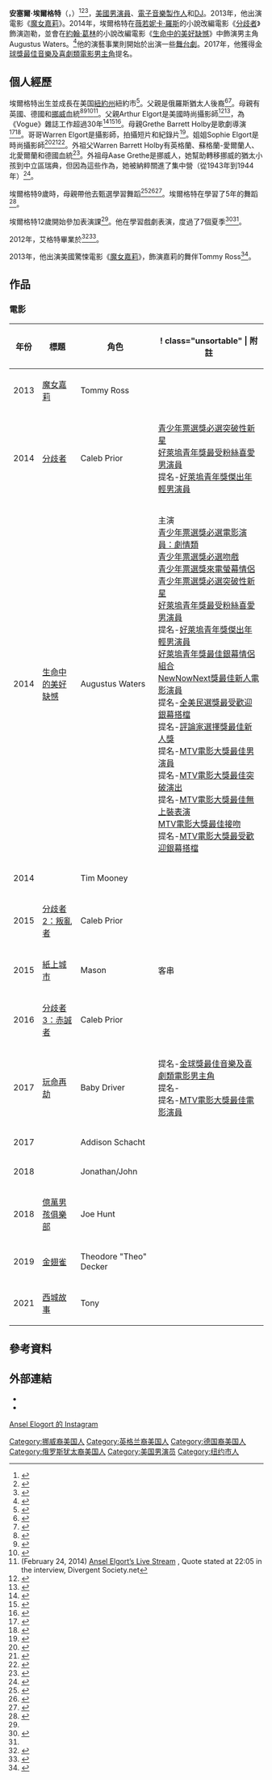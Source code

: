 {{noteTA
|G1=Show
|G2=Movie
|1=zh:安塞爾;zh-hk:安索;zh-cn:安塞尔;zh-tw:安索;
|2=zh:埃爾格特;zh-hk:果特;zh-cn:埃尔格特;zh-tw:艾格特;
}}
{{艺人
| 姓名  =  安塞爾·埃爾格特
| 類型     = 男演員
| 圖片     = Ansel Elgort (35875410045) (colour edited).jpg
| 圖片尺寸 = 
| 原名     = 
| 英文名 = Ansel Elgort
| 圖片簡介 = 安塞爾·埃爾格特 (2017年)
| 出生日期 = {{Birth date and age|mf=yes|1994|3|14}}
| 出生地點 = {{USA}}[[紐約州|紐約州]][[紐約市|紐約市]]
| 職業     = [[演員|演員]]
| 教育程度   = 
| 活躍年代 = 2013年－至今
| 網站     = 
| awards  = 
| IMDb    = 
}}
'''安塞爾·埃爾格特'''（{{lang-en|'''Ansel Elgort'''}}，{{bd|1994年|3月14日|catidx=Stone}}）<ref name=twitref1>{{cite web|last=Elgort|first=Ansel|title=Ansel Elgort: "I'm 19 today... that's my attempt at a birthday hat and blowing a noise maker..."|publisher=Twitter|date=March 14, 2013|url=https://mobile.twitter.com/AnselElgort/status/312203341721653248?p=v|accessdate=May 10, 2013|archive-date=2015-07-03|archive-url=https://web.archive.org/web/20150703215400/https://mobile.twitter.com/AnselElgort/status/312203341721653248?p=v|dead-url=no}}</ref><ref name=chic1>{{cite news|last=Markey|first=Judy|coauthors=|title=This Picture Is Worth A Thousand Puzzles|pages=|publisher=Chicago Sun-Times|date=December 15, 1994|url=http://nl.newsbank.com/nl-search/we/Archives?p_product=CSTB&p_theme=cstb&p_action=search&p_maxdocs=200&p_topdoc=1&p_text_direct-0=0EB421F8A8885CD5&p_field_direct-0=document_id&p_perpage=10&p_sort=YMD_date:D&s_trackval=GooglePM|accessdate=May 10, 2013|archive-url=https://web.archive.org/web/20131019210802/http://nl.newsbank.com/nl-search/we/Archives?p_product=CSTB&p_theme=cstb&p_action=search&p_maxdocs=200&p_topdoc=1&p_text_direct-0=0EB421F8A8885CD5&p_field_direct-0=document_id&p_perpage=10&p_sort=YMD_date:D&s_trackval=GooglePM|archive-date=2013-10-19|dead-url=yes}}</ref><ref name=nyt1>{{cite news|last=Ward|first=Timothy Jack|coauthors=|title=Family Albums: A Pro's Take (With Tips)|publisher=The New York Times|date=August 14, 1997|url=http://www.nytimes.com/1997/08/14/garden/family-albums-a-pro-s-take-with-tips.html|accessdate=May 10, 2013|archive-date=2020-10-17|archive-url=https://web.archive.org/web/20201017020117/https://www.nytimes.com/1997/08/14/garden/family-albums-a-pro-s-take-with-tips.html|dead-url=no}}</ref>，[[美國|美國]][[男演員|男演員]]、[[電子音樂|電子音樂]][[製作人|製作人]]和[[DJ|DJ]]。2013年，他出演電影《[[魔女嘉莉_(2013年電影)|魔女嘉莉]]》。2014年，埃爾格特在[[薇若妮卡·羅斯|薇若妮卡·羅斯]]的小說改編電影《[[分歧者_(2014年電影)|分歧者]]》飾演迦勒，並會在[[約翰·葛林|約翰·葛林]]的小說改編電影《[[生命中的美好缺憾_(電影)|生命中的美好缺憾]]》中飾演男主角Augustus Waters。<ref name=ew1>{{cite news|last=Vilkomerson|first=Sara|title=Ansel Elgort offered lead in 'The Fault in Our Stars' opposite Shailene Woodley|publisher=Entertainment Weekly|date=May 10, 2013|url=http://insidemovies.ew.com/2013/05/10/ansel-elgort-gus-fault-in-our-stars|accessdate=May 10, 2013|archive-date=2013-06-03|archive-url=https://web.archive.org/web/20130603122028/http://insidemovies.ew.com/2013/05/10/ansel-elgort-gus-fault-in-our-stars/|dead-url=no}}</ref>他的演藝事業則開始於出演一些[[舞台劇|舞台劇]]。2017年，他獲得[[金球獎最佳音樂及喜劇類電影男主角|金球獎最佳音樂及喜劇類電影男主角]]提名。

==個人經歷==
埃爾格特出生並成長在美国[[紐約州|紐約州]]紐約市<ref name=interviewmag1>{{cite news|last=Rachel|first=T. Cole|title=Film: Ansel Elgort|publisher=Interview Magazine|date=2013|url=http://www.interviewmagazine.com/film/ansel-elgort/|accessdate=May 10, 2013|archive-date=2021-01-16|archive-url=https://web.archive.org/web/20210116055747/https://www.interviewmagazine.com/film/ansel-elgort|dead-url=no}}</ref>。父親是俄羅斯猶太人後裔<ref>{{cite news | title = The Remarkable Jewish Background of ‘Baby Driver’ Star Ansel Elgort | url = http://www.tabletmag.com/scroll/239789/the-remarkable-jewish-background-of-baby-driver-star-ansel-elgort | work = Tablet Magazine | accessdate = July 3, 2017 | archive-date = 2019-12-29 | archive-url = https://web.archive.org/web/20191229171156/https://www.tabletmag.com/scroll/239789/the-remarkable-jewish-background-of-baby-driver-star-ansel-elgort | dead-url = no }}</ref><ref>{{cite news | title = Ansel Elgort's Star Rises With 'Divergent' Movie | url = https://www.npr.org/templates/transcript/transcript.php?storyId=291961138 | work = ''[[全國公共廣播電台|NPR]]'' | accessdate = March 20, 2014 | archive-date = 2019-10-12 | archive-url = https://web.archive.org/web/20191012225526/https://www.npr.org/templates/transcript/transcript.php?storyId=291961138 | dead-url = no }}</ref>。母親有英國、德國和[[挪威|挪威]]血統<ref>{{cite web |title=Ansel Elgort: there’s no fault with this star |url=https://www.irishtimes.com/culture/film/ansel-elgort-there-s-no-fault-with-this-star-1.2017744 |first=Donald |last=Clarke |date=November 28, 2014 |publisher=''The Irish Times'' |access-date=2018-04-02 |archive-date=2019-10-12 |archive-url=https://web.archive.org/web/20191012225451/https://www.irishtimes.com/culture/film/ansel-elgort-there-s-no-fault-with-this-star-1.2017744 |dead-url=no }}</ref><ref>{{cite web|first=Claire|last=Stern|url=http://www.instyle.com/news/ansel-elgorts-adorable-holiday-plans|title=Ansel Elgort's Adorable Holiday Plans Will Make You Want to Join His Family|work=InStyle magazine|date=November 18, 2015|accessdate=May 6, 2018|archive-date=2019-11-29|archive-url=https://web.archive.org/web/20191129074806/https://www.instyle.com/news/ansel-elgorts-adorable-holiday-plans|dead-url=no}}</ref><ref>{{cite web|first=Alexandra|last=Macon|url=https://www.vogue.com/article/sophie-ansel-arthur-elgort-eric-von-stroh-wedding-southampton|title=Sophie Elgort and Eric Von Stroh's Wedding in Southampton|work=Vogue magazine|date=October 29, 2014|accessdate=May 6, 2018|archive-date=2019-10-12|archive-url=https://web.archive.org/web/20191012225435/https://www.vogue.com/article/sophie-ansel-arthur-elgort-eric-von-stroh-wedding-southampton|dead-url=no}}</ref><ref name=divref1>(February 24, 2014) [http://www.divergentlife.com/2014/02/new-ansel-elgort-live-stream-q-200k.html Ansel Elgort’s Live Stream] {{Wayback|url=http://www.divergentlife.com/2014/02/new-ansel-elgort-live-stream-q-200k.html |date=20201202031103 }}, Quote stated at 22:05 in the interview, Divergent Society.net</ref>。父親Arthur Elgort是美國時尚攝影師<ref>{{cite news | title = AT HOME WITH THE ELGORT FAMILY | url = http://www.papermag.com/at-home-with-the-elgort-family-1427378597.html | work = Paper Magazine | accessdate = September 4, 2014 | archive-date = 2020-10-29 | archive-url = https://web.archive.org/web/20201029145602/https://www.papermag.com/at-home-with-the-elgort-family-1427378597.html | dead-url = no }}</ref><ref>{{cite news | title = Look Back at Arthur Elgort’s Most Stunning Fashion Photos | url = https://www.thecut.com/2015/01/revisit-arthur-elgorts-iconic-fashion-photos.html | work = New York Magazine's The Cut | accessdate = January 15, 2015 | archive-date = 2020-12-01 | archive-url = https://web.archive.org/web/20201201090922/https://www.thecut.com/2015/01/revisit-arthur-elgorts-iconic-fashion-photos.html | dead-url = no }}</ref>，為《Vogue》雜誌工作超過30年<ref>{{cite news | title = Arthur Elgort - Photographer | url = http://www.arthurelgort.com/contact/ | work = Arthur Elgort Official Website | accessdate = 2018-01-02 | archive-date = 2020-06-24 | archive-url = https://web.archive.org/web/20200624150055/http://www.arthurelgort.com/contact | dead-url = no }}</ref><ref>{{cite news | title = Photographer Arthur Elgort To Be Given the CFDA Board of Directors Award Tonight | url = https://www.vogue.com/article/photographer-arthur-elgort-to-be-given-the-cfda-board-of-directors-award | work = Vogue magazine | accessdate = JUNE 6, 2011 | archive-date = 2020-10-13 | archive-url = https://web.archive.org/web/20201013200114/https://www.vogue.com/article/photographer-arthur-elgort-to-be-given-the-cfda-board-of-directors-award | dead-url = no }}</ref><ref>{{cite news | title = Lady Gaga to Receive CFDA's Fashion Icon Award | url = https://www.hollywoodreporter.com/news/lady-gaga-receive-cfdas-fashion-168834 | work = The Hollywood Reporter | accessdate = March 17, 2011 | archive-date = 2019-08-13 | archive-url = https://web.archive.org/web/20190813093906/https://www.hollywoodreporter.com/news/lady-gaga-receive-cfdas-fashion-168834 | dead-url = no }}</ref>。母親Grethe Barrett Holby是歌劇導演<ref>{{cite news | title = ANSEL ELGORT - In conversation with the Baby Driver | url = https://www.wonderlandmagazine.com/2017/06/29/ansel-elgort/ | work = Wonderland Magazine | accessdate = JUNE 29, 2017 | archive-date = 2021-02-15 | archive-url = https://web.archive.org/web/20210215032414/https://www.wonderlandmagazine.com/2017/06/29/ansel-elgort/ | dead-url = no }}</ref><ref>{{cite news | title = The Elgort Family - They're Just Like Us! | url = https://www.wmagazine.com/story/elgort-family-pratt-panel | work = W magazine | accessdate = November 18, 2015 | archive-date = 2019-12-21 | archive-url = https://web.archive.org/web/20191221023148/https://www.wmagazine.com/story/elgort-family-pratt-panel | dead-url = no }}</ref>。哥哥Warren Elgort是攝影師，拍攝短片和紀錄片<ref>{{cite news | title = Warren Elgort | url = http://www.imdb.com/name/nm5335331/ | work = IMDb | accessdate = 2018-01-02 | archive-date = 2017-02-16 | archive-url = https://web.archive.org/web/20170216055432/http://www.imdb.com/name/nm5335331/ | dead-url = no }}</ref>。姐姐Sophie Elgort是時尚攝影師<ref>{{cite news | title = Ansel Elgort's Big Sis Is Launching a Lifestyle Website | url = https://www.hollywoodreporter.com/news/ansel-elgorts-sister-sophie-launching-798829 | work = The Hollywood Reporter | accessdate = May 29, 2015 | archive-date = 2019-08-15 | archive-url = https://web.archive.org/web/20190815035454/https://www.hollywoodreporter.com/news/ansel-elgorts-sister-sophie-launching-798829 | dead-url = no }}</ref><ref>{{cite web|first=Dana|last=Schwartz|url=http://ew.com/news/2018/02/06/ansel-elgort-calendar-high-school/|title=Ansel Elgort posed for a calendar to raise money when he was in high school|work=Entertainment Weekly|date=February 6, 2018|accessdate=May 9, 2018|archive-date=2021-02-11|archive-url=https://web.archive.org/web/20210211194708/https://ew.com/news/2018/02/06/ansel-elgort-calendar-high-school/|dead-url=no}}</ref><ref name=vmagref1>{{cite news|last=Lamphier|first=Jason|title=Teenage Daydream|pages=|publisher=VMagazine|date=2013|url=http://www.vmagazine.com/site/content/814/teenage-daydream|accessdate=May 10, 2013|deadurl=yes|archiveurl=https://web.archive.org/web/20130825090245/http://www.vmagazine.com/site/content/814/teenage-daydream|archivedate=2013年8月25日}}</ref>。外祖父Warren Barrett Holby有英格蘭、蘇格蘭-愛爾蘭人、北愛爾蘭和德國血統<ref>{{cite news | title = Ansel Elgort - Biography | url = http://www.imdb.com/name/nm5052065/bio | work = IMDb | accessdate = 2017-11-11 | archive-date = 2019-09-03 | archive-url = https://web.archive.org/web/20190903213657/https://www.imdb.com/name/nm5052065/bio | dead-url = no }}</ref>。外祖母Aase Grethe是挪威人，她幫助轉移挪威的猶太小孩到中立區瑞典，但因為這些作為，她被納粹關進了集中營（從1943年到1944年）<ref>{{cite news | title = Paid Notice: Deaths - HOLBY, AASE, GRETHE | url = https://query.nytimes.com/gst/fullpage.html?res=9E03E7D8133AF932A35751C0A9649D8B63 | work = The New York Times | accessdate = February 1, 2012 | archive-date = 2013-09-23 | archive-url = https://web.archive.org/web/20130923072333/http://query.nytimes.com/gst/fullpage.html?res=9E03E7D8133AF932A35751C0A9649D8B63 | dead-url = no }}</ref>。

埃爾格特9歲時，母親帶他去甄選{{link-en|美國芭蕾舞學校|School of American Ballet|美國芭蕾舞學校}}學習舞蹈<ref>{{cite web |title=Ansel Elgort kicks acting career into high gear with ‘Baby Driver’ |url=http://torontosun.com/2017/06/23/ansel-elgort-kicks-acting-career-into-high-gear-with-baby-driver/wcm/01837a97-1cde-481f-9d23-7b3e7a10e00b |first=Liz |last=Braun |date=June 23, 2017 |publisher=''Toronto Sun'' |access-date=2018-04-09 |archive-date=2019-10-12 |archive-url=https://web.archive.org/web/20191012225437/https://torontosun.com/2017/06/23/ansel-elgort-kicks-acting-career-into-high-gear-with-baby-driver/wcm/01837a97-1cde-481f-9d23-7b3e7a10e00b |dead-url=no }}</ref><ref name=":1">{{cite web |title=How Ansel Elgort went from brother to lover with Shailene Woodley in The Fault in Our Stars |url=https://www.smh.com.au/entertainment/movies/how-ansel-elgort-went-from-brother-to-lover-with-shailene-woodley-in-the-fault-in-our-stars-20140602-zrssf.html |first=Jenny |last=Cooney Carrillo |date=May 30, 2014 |publisher=''The Sydney Morning Herald'' |access-date=2018-04-09 |archive-date=2019-10-12 |archive-url=https://web.archive.org/web/20191012225436/https://www.smh.com.au/entertainment/movies/how-ansel-elgort-went-from-brother-to-lover-with-shailene-woodley-in-the-fault-in-our-stars-20140602-zrssf.html |dead-url=no }}</ref><ref name=vg1>{{cite web|last=Schillinger|first=Liesl|work=Vogue magazine|title=Breaking Out: Ansel Elgort Goes from High School to Off Broadway in Regrets|url=https://www.vogue.com/article/breaking-out-ansel-elgort-stars-in-regrets-off-broadway|accessdate=September 1, 2013|archive-date=2013-05-20|archive-url=https://web.archive.org/web/20130520213353/http://www.vogue.com/culture/article/breaking-out-ansel-elgort-stars-in-regrets-off-broadway/|dead-url=no}}</ref>。埃爾格特在{{link-en|美國芭蕾舞學校|School of American Ballet|美國芭蕾舞學校}}學習了5年的舞蹈<ref>{{Cite web|url=https://www.vanityfair.com/style/2018/05/new-york-city-ballet-gala-ansel-elgort|title=Former Ballet Student Ansel Elgort Hasn’t Given Up on Dance|accessdate=January 14, 2019|date=May 4, 2018|last=Vail|first=H. W.|work=VANITY FAIR|archive-date=2021-05-08|archive-url=https://web.archive.org/web/20210508200947/https://www.vanityfair.com/style/2018/05/new-york-city-ballet-gala-ansel-elgort}}</ref>。

埃爾格特12歲開始參加表演課<ref name=":1" />。他在{{link-en|舞台之路莊園夏令營|Stagedoor Manor|舞台之路莊園夏令營}}學習戲劇表演，度過了7個夏季<ref>{{Cite web|title=New York actor Ansel Elgort juggles high school and starring role Off-Broadway in 'Regrets'|url=https://www.nydailynews.com/entertainment/new-york-actor-ansel-elgort-juggles-high-school-starring-role-off-broadway-regrets-article-1.1061312|work=New York Daily News|accessdate=March 21, 2019|first=Joe|last=Dziemianowicz|date=April 15, 2012|archive-date=2019-08-12|archive-url=https://web.archive.org/web/20190812192020/https://www.nydailynews.com/entertainment/new-york-actor-ansel-elgort-juggles-high-school-starring-role-off-broadway-regrets-article-1.1061312|dead-url=no}}</ref><ref name=":0" />。

2012年，艾格特畢業於{{link-en|拉瓜迪亞藝術高中|Fiorello H. LaGuardia High School|拉瓜迪亞藝術高中}}<ref>{{cite news | title = Ansel Elgort Breaks Out With 'Baby Driver' and a Frank Ocean-Approved Singing Career: 'I'm Hopefully Going to Pull It All Off' | url = https://www.billboard.com/articles/news/magazine-feature/7832934/ansel-elgort-baby-driver-2017-cover-story | work = Billboard | accessdate = June 15, 2017 | archive-date = 2017-06-16 | archive-url = https://web.archive.org/web/20170616035559/http://www.billboard.com/articles/news/magazine-feature/7832934/ansel-elgort-baby-driver-2017-cover-story | dead-url = no }}</ref><ref name=":0">{{cite news| title = The Audition Choice That Booked Ansel Elgort ‘Baby Driver’| url = https://www.backstage.com/interview/audition-choice-booked-ansel-elgort-baby-driver/| work = Backstage magazine| accessdate = June 21, 2017| archive-date = 2018-04-02| archive-url = https://web.archive.org/web/20180402225401/https://www.backstage.com/interview/audition-choice-booked-ansel-elgort-baby-driver/| dead-url = no}}</ref>。

2013年，他出演美國驚悚電影《[[魔女嘉莉_(2013年電影)|魔女嘉莉]]》，飾演嘉莉的舞伴Tommy Ross<ref>{{cite web|title=Next Big Thing: 'Divergent,' 'Fault in Our Stars' Actor Ansel Elgort (Video)|url=https://www.hollywoodreporter.com/news/divergent-fault-stars-actor-ansel-687196|first=Rebecca|last=Ford|date=March 20, 2014|publisher=''The Hollywood Reporter''|access-date=2018-04-09|archive-date=2021-02-15|archive-url=https://web.archive.org/web/20210215225126/https://www.hollywoodreporter.com/news/divergent-fault-stars-actor-ansel-687196|dead-url=no}}</ref>。

== 作品 ==
=== 電影 ===
{| class="wikitable sortable"
|-
! 年份
! 標題
! 角色
! ! class="unsortable" | 附註
|-
| 2013 || [[魔女嘉莉_(2013年電影)|魔女嘉莉]] || Tommy Ross ||
|-
| 2014 || [[分歧者_(2014年電影)|分歧者]] || Caleb Prior  || [[青少年票選獎|青少年票選獎必選突破性新星]]<br>[[好萊塢青年獎|好萊塢青年獎最受粉絲喜愛男演員]]<br>提名-[[好萊塢青年獎|好萊塢青年獎傑出年輕男演員]]
|-
| 2014 || [[生命中的美好缺憾_(電影)|生命中的美好缺憾]] || Augustus Waters|| 主演<br>[[青少年票選獎|青少年票選獎必選電影演員：劇情類]]<br>[[青少年票選獎|青少年票選獎必選吻戲]]{{small|（與[[雪琳·伍德莉|雪琳·伍德莉]]共享）}}<br>[[青少年票選獎|青少年票選獎來電螢幕情侶]]{{small|（與雪琳·伍德莉、[[納特·沃爾夫|納特·沃爾夫]]共享）}}<br>[[青少年票選獎|青少年票選獎必選突破性新星]]<br>[[好萊塢青年獎|好萊塢青年獎最受粉絲喜愛男演員]]<br>提名-[[好萊塢青年獎|好萊塢青年獎傑出年輕男演員]]<br>[[好萊塢青年獎|好萊塢青年獎最佳銀幕情侶組合]]{{small|（與雪琳·伍德莉共享）}}<br>[[NewNowNext獎|NewNowNext獎最佳新人電影演員]]<br>提名-[[全美民選獎|全美民選獎最受歡迎銀幕搭檔]]{{small|（2015，與雪琳·伍德莉共享）}}<br>提名-[[評論家選擇獎|評論家選擇獎最佳新人獎]]{{small|（2015）}}<br>提名-[[MTV電影大獎|MTV電影大獎最佳男演員]]{{small|（2015）}}<br>提名-[[MTV電影大獎|MTV電影大獎最佳突破演出]]{{small|（2015）}}<br>提名-[[MTV電影大獎|MTV電影大獎最佳無上裝表演]]{{small|（2015）}}<br>[[MTV電影大獎|MTV電影大獎最佳接吻]]{{small|（2015，與雪琳·伍德莉共享）}}<br>提名-[[MTV電影大獎|MTV電影大獎最受歡迎銀幕搭檔]]{{small|（2015，與雪琳·伍德莉共享）}}
|-
| 2014 || {{link-en|雲端男女|Men, Women & Children (film)}} || Tim Mooney || 
|-
| 2015 || [[分歧者2：叛亂者|分歧者2：叛亂者]] || Caleb Prior || 
|-
| 2015 || [[紙上城市_(電影)|紙上城市]] || Mason || 客串
|-
| 2016 || [[分歧者3：赤誠者|分歧者3：赤誠者]] || Caleb Prior || 
|-
| 2017 || [[玩命再劫|玩命再劫]] || Baby Driver || 提名-[[金球獎最佳音樂及喜劇類電影男主角|金球獎最佳音樂及喜劇類電影男主角]]<br>提名-{{link-en|帝國獎最佳男新人|Empire Award for Best Male Newcomer|帝國獎最佳新人男演員}}<br>提名-[[MTV影視大獎最佳電影演員|MTV電影大獎最佳電影演員]]
|-
| 2017 || {{link-en|追兇 (2017年電影)|November Criminals (film)|追兇}} || Addison Schacht || 
|-
| 2018 || {{link-en|切換人生|Jonathan (2018 film)}}|| Jonathan/John || 
|-
| 2018 || [[億萬男孩俱樂部|億萬男孩俱樂部]] || Joe Hunt ||
|-
| 2019 || [[金翅雀_(電影)|金翅雀]] || Theodore "Theo" Decker ||
|-
| 2021 || [[西城故事_(2021年電影)|西城故事]] || Tony ||
|}

==參考資料==
{{Reflist}}

==外部連結==
* {{IMDb name|5052065|Ansel Elgort}}
* {{Twitter|AnselElgort}}
[https://www.instagram.com/ansel/ Ansel Elogort 的 Instagram] {{Wayback|url=https://www.instagram.com/ansel/ |date=20200422061718 }}
{{DEFAULTSORT:Elgort, Ansel}}

[[Category:挪威裔美国人|Category:挪威裔美国人]]
[[Category:英格兰裔美国人|Category:英格兰裔美国人]]
[[Category:德国裔美国人|Category:德国裔美国人]]
[[Category:俄罗斯犹太裔美国人|Category:俄罗斯犹太裔美国人]]
[[Category:美国男演员|Category:美国男演员]]
[[Category:纽约市人|Category:纽约市人]]